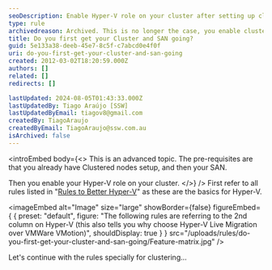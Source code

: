 ```yaml
---
seoDescription: Enable Hyper-V role on your cluster after setting up clustered nodes and a SAN, allowing for virtual machine management and live migration capabilities.
type: rule
archivedreason: Archived. This is no longer the case, you enable cluster manager and Hyper-V at the same time.
title: Do you first get your Cluster and SAN going?
guid: 5e133a38-deeb-45e7-8c5f-c7abcd0e4f0f
uri: do-you-first-get-your-cluster-and-san-going
created: 2012-03-02T18:20:59.000Z
authors: []
related: []
redirects: []

lastUpdated: 2024-08-05T01:43:33.000Z
lastUpdatedBy: Tiago Araújo [SSW]
lastUpdatedByEmail: tiagov8@gmail.com
createdBy: TiagoAraujo
createdByEmail: TiagoAraujo@ssw.com.au
isArchived: false
---
```


<introEmbed
  body={<>
This is an advanced topic. The pre-requisites are that you already have Clustered nodes setup, and then your SAN.

Then you enable your Hyper-V role on your cluster.
  </>}
/>
First refer to all rules listed in "[Rules to Better Hyper-V](/rules-to-better-hyper-v)" as these are the basics for Hyper-V.


<imageEmbed
  alt="Image"
  size="large"
  showBorder={false}
  figureEmbed={ {
    preset: "default",
    figure: "The following rules are referring to the 2nd column on Hyper-V (this also tells you why choose Hyper-V Live Migration over VMWare VMotion)",
    shouldDisplay: true
  } }
  src="/uploads/rules/do-you-first-get-your-cluster-and-san-going/Feature-matrix.jpg"
/>

Let's continue with the rules specially for clustering...
